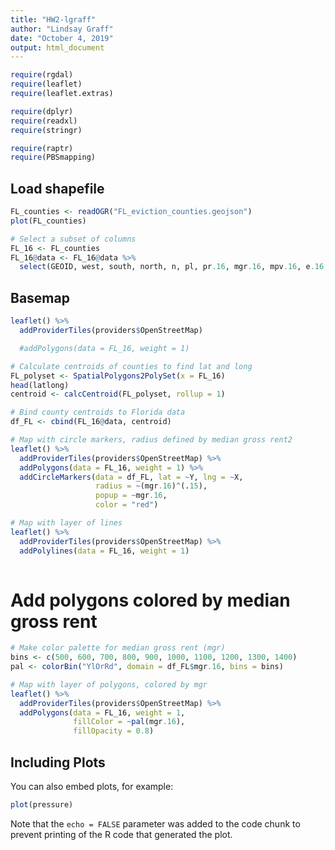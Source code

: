 ```yaml
---
title: "HW2-lgraff"
author: "Lindsay Graff"
date: "October 4, 2019"
output: html_document
---
```


```r
require(rgdal)
require(leaflet)
require(leaflet.extras)

require(dplyr)
require(readxl)
require(stringr)

require(raptr)
require(PBSmapping)
```

## Load shapefile

```r
FL_counties <- readOGR("FL_eviction_counties.geojson")
plot(FL_counties)

# Select a subset of columns
FL_16 <- FL_counties
FL_16@data <- FL_16@data %>% 
  select(GEOID, west, south, north, n, pl, pr.16, mgr.16, mpv.16, e.16, er.16)
```

## Basemap

```r
leaflet() %>%
  addProviderTiles(providers$OpenStreetMap)  

  #addPolygons(data = FL_16, weight = 1)
```

```r

# Calculate centroids of counties to find lat and long
FL_polyset <- SpatialPolygons2PolySet(x = FL_16)
head(latlong)
centroid <- calcCentroid(FL_polyset, rollup = 1)

# Bind county centroids to Florida data
df_FL <- cbind(FL_16@data, centroid)

# Map with circle markers, radius defined by median gross rent2
leaflet() %>%
  addProviderTiles(providers$OpenStreetMap) %>% 
  addPolygons(data = FL_16, weight = 1) %>% 
  addCircleMarkers(data = df_FL, lat = ~Y, lng = ~X, 
                   radius = ~(mgr.16)^(.15),
                   popup = ~mgr.16,
                   color = "red") 

```

```r

# Map with layer of lines
leaflet() %>% 
  addProviderTiles(providers$OpenStreetMap) %>% 
  addPolylines(data = FL_16, weight = 1) 
  
```

# Add polygons colored by median gross rent
```r
# Make color palette for median gross rent (mgr)
bins <- c(500, 600, 700, 800, 900, 1000, 1100, 1200, 1300, 1400)
pal <- colorBin("YlOrRd", domain = df_FL$mgr.16, bins = bins)

# Map with layer of polygons, colored by mgr
leaflet() %>% 
  addProviderTiles(providers$OpenStreetMap) %>% 
  addPolygons(data = FL_16, weight = 1,
              fillColor = ~pal(mgr.16),
              fillOpacity = 0.8)

```



## Including Plots

You can also embed plots, for example:

```r
plot(pressure)
```

Note that the `echo = FALSE` parameter was added to the code chunk to prevent printing of the R code that generated the plot.
